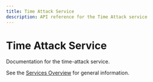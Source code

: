 ```yaml
---
title: Time Attack Service
description: API reference for the Time Attack service
---
```


# Time Attack Service

Documentation for the time-attack service.

See the [Services Overview](/api/services/) for general information.

